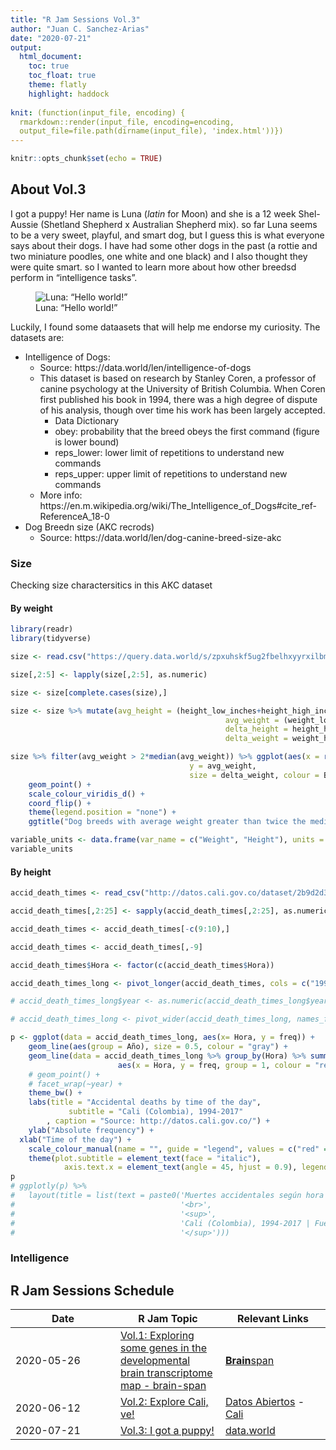 ```yaml
---
title: "R Jam Sessions Vol.3"
author: "Juan C. Sanchez-Arias"
date: "2020-07-21"
output: 
  html_document:
    toc: true
    toc_float: true
    theme: flatly
    highlight: haddock
  
knit: (function(input_file, encoding) {
  rmarkdown::render(input_file, encoding=encoding, 
  output_file=file.path(dirname(input_file), 'index.html'))})
---
```


```r
knitr::opts_chunk$set(echo = TRUE)
```

## About Vol.3
I got a puppy! Her name is Luna (*latin* for Moon) and she is a 12 week Shel-Aussie (Shetland Shepherd x Australian Shepherd mix). so far Luna seems to be a very sweet, playful, and smart dog, but I guess this is what everyone says about their dogs. I have had some other dogs in the past (a rottie and two miniature poodles, one white and one black) and I also thought they were quite smart. so I wanted to learn more about how other breedsd perform in "intelligence tasks".

![Luna: "Hello world!"](https://lh3.googleusercontent.com/-kGD_gnyInNA/XwznXEmQBhI/AAAAAAAAbaA/xuJiYDbK5lIarnvzeAJEMUn1WwFmLz3HACK8BGAsYHg/s0/2020-07-13.jpg)

Luckily, I found some dataasets that will help me endorse my curiosity. The datasets are:

- Intelligence of Dogs: 
	- Source: https://data.world/len/intelligence-of-dogs
	- This dataset is based on research by Stanley Coren, a professor of canine psychology at the University of British Columbia. When Coren first published his book in 1994, there was a high degree of dispute of his analysis, though over time his work has been largely accepted.
		- Data Dictionary
		- obey: probability that the breed obeys the first command (figure is lower bound)
		- reps_lower: lower limit of repetitions to understand new commands
		- reps_upper: upper limit of repetitions to understand new commands
	- More info: https://en.m.wikipedia.org/wiki/The_Intelligence_of_Dogs#cite_ref-ReferenceA_18-0
- Dog Breedn size (AKC recrods)
	- Source: https://data.world/len/dog-canine-breed-size-akc

### Size {.tabset}
Checking size charactersitics in this AKC dataset

#### By weight

```r
library(readr)
library(tidyverse)

size <- read.csv("https://query.data.world/s/zpxuhskf5ug2fbelhxyyrxilbmlrsa", header=TRUE, stringsAsFactors=FALSE)

size[,2:5] <- lapply(size[,2:5], as.numeric)

size <- size[complete.cases(size),]

size <- size %>% mutate(avg_height = (height_low_inches+height_high_inches)/2, 
												avg_weight = (weight_low_lbs+weight_high_lbs)/2, 
												delta_height = height_high_inches - height_low_inches, 
												delta_weight = weight_high_lbs - weight_low_lbs)

size %>% filter(avg_weight > 2*median(avg_weight)) %>% ggplot(aes(x = reorder(Breed, -avg_weight), 
										y = avg_weight, 
										size = delta_weight, colour = Breed)) + 
	geom_point() +
	scale_colour_viridis_d() +
	coord_flip() + 
	theme(legend.position = "none") +
	ggtitle("Dog breeds with average weight greater than twice the median \n weight of AKC breeds")
```

```r
variable_units <- data.frame(var_name = c("Weight", "Height"), units = c("lb", "in"))
variable_units
```

#### By height

```r

accid_death_times <- read_csv("http://datos.cali.gov.co/dataset/2b9d2d3d-5d62-4035-bd9f-bc2543039e2f/resource/a0f29617-a5a5-4642-9c0d-7886d42514f8/download/muertes_accidentales_seg_n_hora_de_ocurrencia__1994_-_2017.csv")

accid_death_times[,2:25] <- sapply(accid_death_times[,2:25], as.numeric)

accid_death_times <- accid_death_times[-c(9:10),]

accid_death_times <- accid_death_times[,-9]

accid_death_times$Hora <- factor(c(accid_death_times$Hora))

accid_death_times_long <- pivot_longer(accid_death_times, cols = c("1994":"2017"), names_to = "Año", values_to = "freq")

# accid_death_times_long$year <- as.numeric(accid_death_times_long$year)

# accid_death_times_long <- pivot_wider(accid_death_times_long, names_from = Hora, values_from = freq)

p <- ggplot(data = accid_death_times_long, aes(x= Hora, y = freq)) + 
	geom_line(aes(group = Año), size = 0.5, colour = "gray") +
	geom_line(data = accid_death_times_long %>% group_by(Hora) %>% summarise(freq = mean(freq)), 
						aes(x = Hora, y = freq, group = 1, colour = "red"), size =1) +
	# geom_point() +
	# facet_wrap(~year) +
	theme_bw() +
	labs(title = "Accidental deaths by time of the day",
			 subtitle = "Cali (Colombia), 1994-2017"
		, caption = "Source: http://datos.cali.gov.co/") +
	ylab("Absolute frequency") +
  xlab("Time of the day") +
	scale_colour_manual(name = "", guide = "legend", values = c("red" = "red"), labels = c("Media")) +
	theme(plot.subtitle = element_text(face = "italic"), 
			axis.text.x = element_text(angle = 45, hjust = 0.9), legend.position = "none")
p
# ggplotly(p) %>%
#   layout(title = list(text = paste0('Muertes accidentales según hora de ocurrencia',
#                                     '<br>',
#                                     '<sup>',
#                                     'Cali (Colombia), 1994-2017 | Fuente: http://datos.cali.gov.co/',
#                                     '</sup>')))
```

### Intelligence

## R Jam Sessions Schedule
Date | R Jam Topic | Relevant Links
---| ---| ---|
2020-05-26 | [Vol.1: Exploring some genes in the developmental brain transcriptome map - brain-span](https://juansamdphd.github.io/rjam/vol_1) | [**Brain**span](http://www.brainspan.org/rnaseq/search/index.html)
2020-06-12 | [Vol.2: Explore Cali, ve!](https://juansamdphd.github.io/rjam/vol_2) | [Datos Abiertos](http://datos.cali.gov.co/) - [Cali](https://en.wikipedia.org/wiki/Cali)
2020-07-21 | [Vol.3: I got a puppy!](https://juansamdphd.github.io/rjam/vol_3) | [data.world](https://data.world/len/intelligence-of-dogs)

